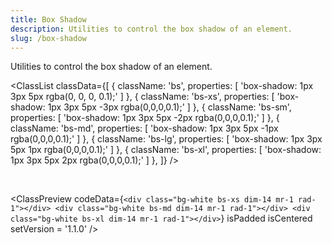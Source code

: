 ```yaml
---
title: Box Shadow
description: Utilities to control the box shadow of an element.
slug: /box-shadow
---
```



Utilities to control the box shadow of an element.

<ClassList
  classData={[
    {
      className: 'bs',
      properties: [
        'box-shadow: 1px 3px 5px rgba(0, 0, 0, 0.1);'
      ]
    },
    {
      className: 'bs-xs',
      properties: [
        'box-shadow: 1px 3px 5px -3px rgba(0,0,0,0.1);'
      ]
    },
    {
      className: 'bs-sm',
      properties: [
        'box-shadow: 1px 3px 5px -2px rgba(0,0,0,0.1);'
      ]
    },
    {
      className: 'bs-md',
      properties: [
        'box-shadow: 1px 3px 5px -1px rgba(0,0,0,0.1);'
      ]
    },
    {
      className: 'bs-lg',
      properties: [
        'box-shadow: 1px 3px 5px 1px rgba(0,0,0,0.1);'
      ]
    },
    {
      className: 'bs-xl',
      properties: [
        'box-shadow: 1px 3px 5px 2px rgba(0,0,0,0.1);'
      ]
    },
  ]}
/>

<br />

<ClassPreview
  codeData={`<div class="bg-white bs-xs dim-14 mr-1 rad-1"></div>
    <div class="bg-white bs-md dim-14 mr-1 rad-1"></div>
    <div class="bg-white bs-xl dim-14 mr-1 rad-1"></div>`}
  isPadded
  isCentered
  setVersion = '1.1.0'
/>